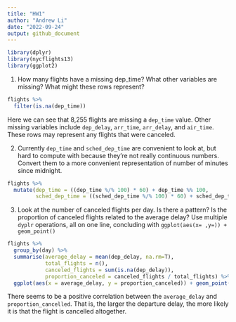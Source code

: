 ```yaml
---
title: "HW1"
author: "Andrew Li"
date: "2022-09-24"
output: github_document
---
```


```r
library(dplyr)
library(nycflights13)
library(ggplot2)
```

1. How many flights have a missing dep_time? What other variables are missing?
What might these rows represent?
```r
flights %>%
  filter(is.na(dep_time))
```
Here we can see that 8,255 flights are missing a `dep_time` value. Other missing
variables include `dep_delay`, `arr_time`, `arr_delay`, and `air_time`. These rows
may represent any flights that were canceled.



2. Currently `dep_time` and `sched_dep_time` are convenient to look at, but
hard to compute with because they’re not really continuous numbers. Convert
them to a more convenient representation of number of minutes since midnight.
```r
flights %>%
  mutate(dep_time = ((dep_time %/% 100) * 60) + dep_time %% 100,
         sched_dep_time = ((sched_dep_time %/% 100) * 60) + sched_dep_time %% 100)
```



3. Look at the number of canceled flights per day. Is there a pattern? Is the
proportion of canceled flights related to the average delay? Use multiple
`dyplr` operations, all on one line, concluding with
`ggplot(aes(x= ,y=)) + geom_point()`
```r
flights %>%
  group_by(day) %>%
  summarise(average_delay = mean(dep_delay, na.rm=T),
            total_flights = n(),
            canceled_flights = sum(is.na(dep_delay)),
            proportion_canceled = canceled_flights / total_flights) %>%
  ggplot(aes(x = average_delay, y = proportion_canceled)) + geom_point()
```

There seems to be a positive correlation between the `average_delay` and
`proportion_cancelled`. That is, the larger the departure delay, the more likely
it is that the flight is cancelled altogether.
